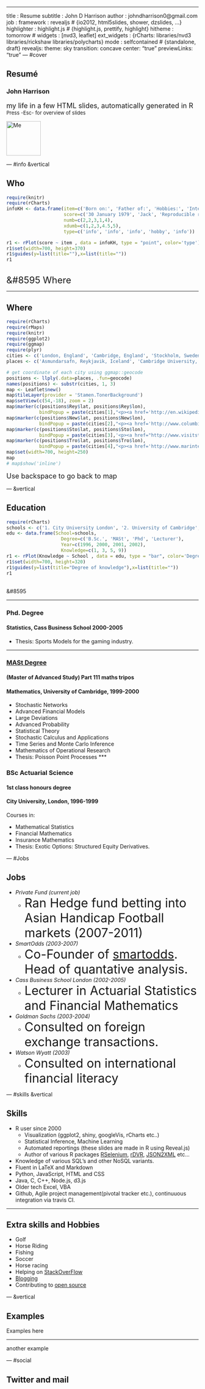 ---
title       : Resume
subtitle    : John D Harrison
author      : johndharrison0@gmail.com
job         : 
framework   : revealjs  # {io2012, html5slides, shower, dzslides, ...}
highlighter : highlight.js  # {highlight.js, prettify, highlight}
hitheme     : tomorrow      # 
widgets     : [nvd3, leaflet]
ext_widgets : {rCharts: libraries/nvd3 libraries/rickshaw libraries/polycharts}
mode        : selfcontained # {standalone, draft}
revealjs:
  theme: sky
  transition: concave
  center: "true"
  previewLinks: "true"
--- #cover
<script> .reveal section img {   border: 0px solid #333333; } .grow img {   width: 30px;   -webkit-filter: grayscale(100%);   -webkit-filter: brightness(40%);    -webkit-transition: all 1s ease;      -moz-transition: all 1s ease;        -o-transition: all 1s ease;       -ms-transition: all 1s ease;           transition: all 1s ease; }  .grow img:hover {   -webkit-filter: grayscale(0%);   -webkit-filter: brightness(0%);   width: 90px; } </script>

## Resumé
<p>
### John Harrison
<font size="4">my life in a few HTML slides, automatically generated in R</font>
<br><font size="2">Press -Esc- for overview of slides</font>

<div class="grow pic">
  <img src="https://dl.dropboxusercontent.com/u/38391057/cv/frontphoto.jpg" alt="Me" width=90>
</div>

--- #info &vertical

## Who

```r
require(knitr)
require(rCharts)
infoKH <- data.frame(item=c('Born on:', 'Father of:', 'Hobbies:', 'Interests;', 'Education:'),
                     score=c('30 January 1979', 'Jack', 'Reproducible research', 'Technology, Soccer, Horse racing...', 'BSc (Hons), MASt'),
                     numb=c(2,2,3,1,4),
                     xdumb=c(1,2,3,4.5,5),
                     type=c('info', 'info', 'info', 'hobby', 'info'))

r1 <- rPlot(score ~ item , data = infoKH, type = "point", color='type')
r1$set(width=700, height=370)
r1$guides(y=list(title=""),x=list(title=""))
r1
```

<p> <br> <font size="5">&#8595 Where</font> </p>

*** 
## Where

```r
require(rCharts)
require(rMaps)
require(knitr)
require(ggplot2)
require(ggmap)
require(plyr)
cities <- c('London, England', 'Cambridge, England', 'Stockholm, Sweden', 'Trondheim, Norway')
places <- c('Asmundarsafn, Reykjavik, Iceland', 'Cambridge University, Cambridge, England', 'Karolinska, Stockholm, Sweden', 'Trondheim, Norway')

# get coordinate of each city using ggmap::geocode
positions <- llply(.data=places, .fun=geocode)
names(positions) <- substr(cities, 1, 3)
map <- Leaflet$new()
map$tileLayer(provider = 'Stamen.TonerBackground')
map$setView(c(54,-18), zoom = 2)
map$marker(c(positions$Rey$lat, positions$Rey$lon),
            bindPopup = paste(cities[1],"<p><a href='http://en.wikipedia.org/wiki/Reykjav%C3%ADk'> Home </a>"))
map$marker(c(positions$New$lat, positions$New$lon),
            bindPopup = paste(cities[2],"<p><a href='http://www.columbia.edu'> Studied </a>"))
map$marker(c(positions$Sto$lat, positions$Sto$lon),
            bindPopup = paste(cities[3],'<p><a href="http://www.visitstockholm.com/"> Born </a>'))
map$marker(c(positions$Tro$lat, positions$Tro$lon),
            bindPopup = paste(cities[4],"<p><a href='http://www.marintek.no'> Research Cooperation </a>"))
map$set(width=700, height=250)
map
# map$show('inline')
```
<font size="4"> Use backspace to go back to map </font>  

--- &vertical

## Education
```r
require(rCharts)
schools <- c('1. City University London', '2. University of Cambridge',  '3. Cass Business School London',  '4. Cass Business School')
edu <- data.frame(School=schools,
                    Degree=c('B.Sc.', 'MASt', 'Phd', 'Lecturer'),
                    Year=c(1996, 2000, 2001, 2002),
                    Knowledge=c(1, 3, 5, 9))
r1 <- rPlot(Knowledge ~ School , data = edu, type = "bar", color='Degree')
r1$set(width=700, height=320)
r1$guides(y=list(title="Degree of knowledge"),x=list(title=""))
r1
```

<p><br> &#8595 </p>

***
### Phd. Degree
#### Statistics, Cass Business School 2000-2005

- Thesis: Sports Models for the gaming industry.

***

### [MASt Degree](http://www.maths.cam.ac.uk/postgrad/mathiii/descriptions.pdf)
#### (Master of Advanced Study) Part 111 maths tripos
#### Mathematics, University of Cambridge, 1999-2000

- Stochastic Networks
- Advanced Financial Models
- Large Deviations
- Advanced Probability
- Statistical Theory
- Stochastic Calculus and Applications
- Time Series and Monte Carlo Inference
- Mathematics of Operational Research
- Thesis: Poisson Point Processes
***

### BSc Actuarial Science
#### 1st class honours degree
#### City University, London, 1996-1999

Courses in:

- Mathematical Statistics
- Financial Mathematics
- Insurance Mathematics
- Thesis: Exotic Options: Structured Equity Derivatives.

--- #Jobs

## Jobs

- *Private Fund (current job)*
  - <font size=6>Ran Hedge fund betting into Asian Handicap Football markets (2007-2011)</font>
- *SmartOdds (2003-2007)*
  - <font size=6>Co-Founder of [smartodds](http://www.smartodds.co.uk/). Head of quantative analysis.</font>
- *Cass Business School London (2002-2005)*
  - <font size=6>Lecturer in Actuarial Statistics and Financial Mathematics</font>
- *Goldman Sachs (2003-2004)*
  - <font size=6>Consulted on foreign exchange transactions.</font>
- *Watson Wyatt (2003)*
  - <font size=6>Consulted on international financial literacy</font>


--- #skills &vertical

## Skills

- R user since 2000
  - Visualization (ggplot2, shiny, googleVis, rCharts etc..)
  - Statistical Inference, Machine Learning
  - Automated reportings (these slides are made in R using Reveal.js)
  - Author of various R packages [RSelenium](https://github.com/ropensci/RSelenium), [rDVR](https://github.com/johndharrison/rDVR), [JSON2XML](https://github.com/johndharrison/JSON2XML) etc...
- Knowledge of various SQL's and other NoSQL variants.
- Fluent in LaTeX and Markdown
- Python, JavaScript, HTML and CSS
- Java, C, C++, Node.js, d3.js
- Older tech Excel, VBA
- Github, Agile project management(pivotal tracker etc.), continuuous integration via travis CI.

***
## Extra skills and Hobbies

- Golf
- Horse Riding
- Fishing
- Soccer
- Horse racing
- Helping on [StackOverFlow](http://stackoverflow.com/users/1690692/jdharrison)
- [Blogging](http://johndharrison.blogspot.co.uk)
- Contributing to [open source](https://github.com/johndharrison)

--- &vertical

## Examples 

Examples here

***

another example

--- #social

## Twitter and mail

</script>


